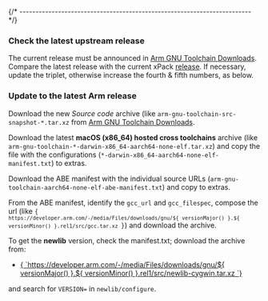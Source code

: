 

{/* ------------------------------------------------------------------------ */}

### Check the latest upstream release

The current release must be announced in
[Arm GNU Toolchain Downloads](https://developer.arm.com/downloads/-/arm-gnu-toolchain-downloads).
Compare the latest release with the current xPack
[release](https://github.com/xpack-dev-tools/aarch64-none-elf-gcc-xpack/releases).
If necessary, update the triplet, otherwise increase the fourth & fifth numbers,
as below.

### Update to the latest Arm release

Download the new _Source code_ archive (like
`arm-gnu-toolchain-src-snapshot-*.tar.xz` from
[Arm GNU Toolchain Downloads](https://developer.arm.com/downloads/-/arm-gnu-toolchain-downloads/).

Download the latest **macOS (x86_64) hosted cross toolchains** archive (like
`arm-gnu-toolchain-*-darwin-x86_64-aarch64-none-elf.tar.xz`)
and copy the file with the configurations
(`*-darwin-x86_64-aarch64-none-elf-manifest.txt`) to extras.

Download the ABE manifest with the individual source URLs
(`arm-gnu-toolchain-aarch64-none-elf-abe-manifest.txt`) and copy to extras.

From the ABE manifest, identify the `gcc_url` and `gcc_filespec`,
compose the url
(like <code>{ `https://developer.arm.com/-/media/Files/downloads/gnu/${ versionMajor() }.${ versionMinor() }.rel1/src/gcc.tar.xz `}</code>)
and download the archive.

To get the **newlib** version, check the manifest.txt; download the archive from:

<ul>
<li><a href={ `https://developer.arm.com/-/media/Files/downloads/gnu/${ versionMajor() }.${ versionMinor() }.rel1/src/newlib-cygwin.tar.xz `}>{ `https://developer.arm.com/-/media/Files/downloads/gnu/${ versionMajor() }.${ versionMinor() }.rel1/src/newlib-cygwin.tar.xz `}</a></li>
</ul>

and search for `VERSION=` in `newlib/configure`.
